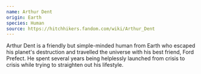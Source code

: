 ```yaml
---
name: Arthur Dent
origin: Earth
species: Human
source: https://hitchhikers.fandom.com/wiki/Arthur_Dent
---
```



Arthur Dent is a friendly but simple-minded human from Earth who escaped his planet's destruction and travelled the universe with his best friend, Ford Prefect. He spent several years being helplessly launched from crisis to crisis while trying to straighten out his lifestyle.

<Counter />